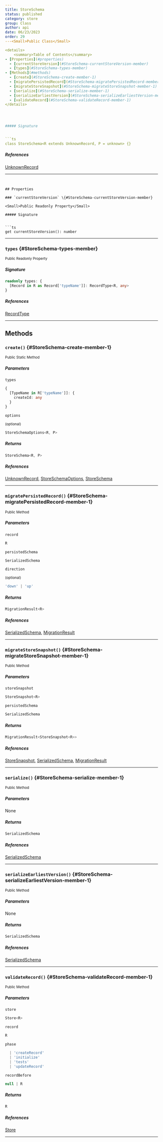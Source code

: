 ```yaml
---
title: StoreSchema
status: published
category: store
group: Class
author: api
date: 06/23/2023
order: 29
---<Small>Public Class</Small>

<details>
	<summary>Table of Contents</summary>
- [Properties](#properties)
  - [currentStoreVersion](#StoreSchema-currentStoreVersion-member)
  - [types](#StoreSchema-types-member)
- [Methods](#methods)
  - [create](#StoreSchema-create-member-1)
  - [migratePersistedRecord](#StoreSchema-migratePersistedRecord-member-1)
  - [migrateStoreSnapshot](#StoreSchema-migrateStoreSnapshot-member-1)
  - [serialize](#StoreSchema-serialize-member-1)
  - [serializeEarliestVersion](#StoreSchema-serializeEarliestVersion-member-1)
  - [validateRecord](#StoreSchema-validateRecord-member-1)
</details>




##### Signature


```ts
class StoreSchema<R extends UnknownRecord, P = unknown> {}
```

##### References

[UnknownRecord](/gen/store/UnknownRecord-type)

---
```


## Properties

### `currentStoreVersion` \{#StoreSchema-currentStoreVersion-member}

<Small>Public Readonly Property</Small>

##### Signature


```ts
get currentStoreVersion(): number
```

---

### `types` \{#StoreSchema-types-member}

<Small>Public Readonly Property</Small>

##### Signature


```ts
readonly types: {
  [Record in R as Record['typeName']]: RecordType<R, any>
}
```

##### References

[RecordType](/gen/store/RecordType-class)

---

## Methods

### `create()` \{#StoreSchema-create-member-1}

<Small>Public Static Method</Small>

##### Parameters


<ParametersTable>

<ParametersTableRow>
<ParametersTableName>

`types`

</ParametersTableName>
<ParametersTableDescription>

```ts
{
  [TypeName in R['typeName']]: {
    createId: any
  }
}
```



</ParametersTableDescription>
</ParametersTableRow>
<ParametersTableRow>
<ParametersTableName>

`options`

 <Small>(optional)</Small>

</ParametersTableName>
<ParametersTableDescription>

```ts
StoreSchemaOptions<R, P>
```



</ParametersTableDescription>
</ParametersTableRow>
</ParametersTable>

##### Returns


```ts
StoreSchema<R, P>
```

##### References

[UnknownRecord](/gen/store/UnknownRecord-type), [StoreSchemaOptions](/gen/store/StoreSchemaOptions-type), [StoreSchema](/gen/store/StoreSchema-class)

---

### `migratePersistedRecord()` \{#StoreSchema-migratePersistedRecord-member-1}

<Small>Public Method</Small>

##### Parameters


<ParametersTable>

<ParametersTableRow>
<ParametersTableName>

`record`

</ParametersTableName>
<ParametersTableDescription>

```ts
R
```



</ParametersTableDescription>
</ParametersTableRow>
<ParametersTableRow>
<ParametersTableName>

`persistedSchema`

</ParametersTableName>
<ParametersTableDescription>

```ts
SerializedSchema
```



</ParametersTableDescription>
</ParametersTableRow>
<ParametersTableRow>
<ParametersTableName>

`direction`

 <Small>(optional)</Small>

</ParametersTableName>
<ParametersTableDescription>

```ts
'down' | 'up'
```



</ParametersTableDescription>
</ParametersTableRow>
</ParametersTable>

##### Returns


```ts
MigrationResult<R>
```

##### References

[SerializedSchema](/gen/store/SerializedSchema-interface), [MigrationResult](/gen/store/MigrationResult-type)

---

### `migrateStoreSnapshot()` \{#StoreSchema-migrateStoreSnapshot-member-1}

<Small>Public Method</Small>

##### Parameters


<ParametersTable>

<ParametersTableRow>
<ParametersTableName>

`storeSnapshot`

</ParametersTableName>
<ParametersTableDescription>

```ts
StoreSnapshot<R>
```



</ParametersTableDescription>
</ParametersTableRow>
<ParametersTableRow>
<ParametersTableName>

`persistedSchema`

</ParametersTableName>
<ParametersTableDescription>

```ts
SerializedSchema
```



</ParametersTableDescription>
</ParametersTableRow>
</ParametersTable>

##### Returns


```ts
MigrationResult<StoreSnapshot<R>>
```

##### References

[StoreSnapshot](/gen/store/StoreSnapshot-type), [SerializedSchema](/gen/store/SerializedSchema-interface), [MigrationResult](/gen/store/MigrationResult-type)

---

### `serialize()` \{#StoreSchema-serialize-member-1}

<Small>Public Method</Small>

##### Parameters


None

##### Returns


```ts
SerializedSchema
```

##### References

[SerializedSchema](/gen/store/SerializedSchema-interface)

---

### `serializeEarliestVersion()` \{#StoreSchema-serializeEarliestVersion-member-1}

<Small>Public Method</Small>

##### Parameters


None

##### Returns


```ts
SerializedSchema
```

##### References

[SerializedSchema](/gen/store/SerializedSchema-interface)

---

### `validateRecord()` \{#StoreSchema-validateRecord-member-1}

<Small>Public Method</Small>

##### Parameters


<ParametersTable>

<ParametersTableRow>
<ParametersTableName>

`store`

</ParametersTableName>
<ParametersTableDescription>

```ts
Store<R>
```



</ParametersTableDescription>
</ParametersTableRow>
<ParametersTableRow>
<ParametersTableName>

`record`

</ParametersTableName>
<ParametersTableDescription>

```ts
R
```



</ParametersTableDescription>
</ParametersTableRow>
<ParametersTableRow>
<ParametersTableName>

`phase`

</ParametersTableName>
<ParametersTableDescription>

```ts
  | 'createRecord'
  | 'initialize'
  | 'tests'
  | 'updateRecord'
```



</ParametersTableDescription>
</ParametersTableRow>
<ParametersTableRow>
<ParametersTableName>

`recordBefore`

</ParametersTableName>
<ParametersTableDescription>

```ts
null | R
```



</ParametersTableDescription>
</ParametersTableRow>
</ParametersTable>

##### Returns


```ts
R
```

##### References

[Store](/gen/store/Store-class)

---

